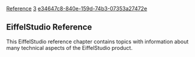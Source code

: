 [[Property:title|Reference]]
[[Property:weight|3]]
[[Property:uuid|e34647c8-840e-159d-74b3-07353a27472e]]
==EiffelStudio Reference==

This EiffelStudio reference chapter contains topics with information about many technical aspects of the EiffelStudio product. 

